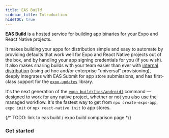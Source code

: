 ```yaml
---
title: EAS Build
sidebar_title: Introduction
hideTOC: true
---
```



**EAS Build** is a hosted service for building app binaries for your Expo and React Native projects.

It makes building your apps for distribution simple and easy to automate by providing defaults that work well for Expo and React Native projects out of the box, and by handling your app signing credentials for you (if you wish). It also makes sharing builds with your team easier than ever with [internal distribution](internal-distribution.mdx) (using ad hoc and/or enterprise "universal" provisioning), deeply integrates with EAS Submit for app store submissions, and has first-class support for the [`expo-updates`](updates.mdx) library.

It's the next generation of the [`expo build:[ios/android]`](/archive/classic-updates/building-standalone-apps.mdx) command &mdash; designed to work for any native project, whether or not you also use the managed workflow. It's the fastest way to get from `npx create-expo-app`, `expo init` or `npx react-native init` to app stores.

{/* TODO: link to eas build / expo build comparison page */}

### Get started

<BoxLink title="Creating your first build" description="It should only take a few minutes in total to get up and running for iOS and/or Android." href="/build/setup" />

<BoxLink title="Share your apps with internal testers" description="EAS Build can help share preview builds of your app with a single URL." href="/build/internal-distribution" />

<BoxLink title="Automate submissions" description="Learn how you can have the service take your successful builds and handle uploading them to app stores for you automatically." href="/build/automating-submissions" />

<BoxLink title="App version management" description="Automate version bumps so you never have to think about them again." href="/build-reference/app-versions" />

<BoxLink title="Learning about the limitations" description="EAS Build is a new and rapidly evolving, so we recommend getting familiar with the current limitations." href="/build-reference/limitations" />
